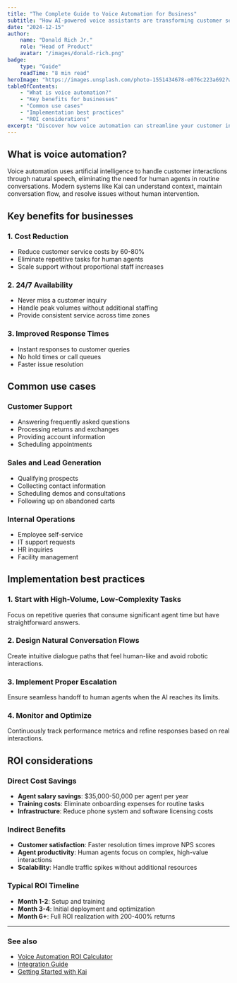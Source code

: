 ```yaml
---
title: "The Complete Guide to Voice Automation for Business"
subtitle: "How AI-powered voice assistants are transforming customer service and reducing costs"
date: "2024-12-15"
author:
    name: "Donald Rich Jr."
    role: "Head of Product"
    avatar: "/images/donald-rich.png"
badge:
    type: "Guide"
    readTime: "8 min read"
heroImage: "https://images.unsplash.com/photo-1551434678-e076c223a692?w=640&h=640&fit=crop"
tableOfContents:
    - "What is voice automation?"
    - "Key benefits for businesses"
    - "Common use cases"
    - "Implementation best practices"
    - "ROI considerations"
excerpt: "Discover how voice automation can streamline your customer interactions and reduce operational costs by up to 70%"
---
```


## What is voice automation?

Voice automation uses artificial intelligence to handle customer interactions through natural speech, eliminating the need for human agents in routine conversations. Modern systems like Kai can understand context, maintain conversation flow, and resolve issues without human intervention.

## Key benefits for businesses

### 1. **Cost Reduction**

- Reduce customer service costs by 60-80%
- Eliminate repetitive tasks for human agents
- Scale support without proportional staff increases

### 2. **24/7 Availability**

- Never miss a customer inquiry
- Handle peak volumes without additional staffing
- Provide consistent service across time zones

### 3. **Improved Response Times**

- Instant responses to customer queries
- No hold times or call queues
- Faster issue resolution

## Common use cases

### Customer Support

- Answering frequently asked questions
- Processing returns and exchanges
- Providing account information
- Scheduling appointments

### Sales and Lead Generation

- Qualifying prospects
- Collecting contact information
- Scheduling demos and consultations
- Following up on abandoned carts

### Internal Operations

- Employee self-service
- IT support requests
- HR inquiries
- Facility management

## Implementation best practices

### 1. **Start with High-Volume, Low-Complexity Tasks**

Focus on repetitive queries that consume significant agent time but have straightforward answers.

### 2. **Design Natural Conversation Flows**

Create intuitive dialogue paths that feel human-like and avoid robotic interactions.

### 3. **Implement Proper Escalation**

Ensure seamless handoff to human agents when the AI reaches its limits.

### 4. **Monitor and Optimize**

Continuously track performance metrics and refine responses based on real interactions.

## ROI considerations

### Direct Cost Savings

- **Agent salary savings**: $35,000-50,000 per agent per year
- **Training costs**: Eliminate onboarding expenses for routine tasks
- **Infrastructure**: Reduce phone system and software licensing costs

### Indirect Benefits

- **Customer satisfaction**: Faster resolution times improve NPS scores
- **Agent productivity**: Human agents focus on complex, high-value interactions
- **Scalability**: Handle traffic spikes without additional resources

### Typical ROI Timeline

- **Month 1-2**: Setup and training
- **Month 3-4**: Initial deployment and optimization
- **Month 6+**: Full ROI realization with 200-400% returns

---

### See also

- [Voice Automation ROI Calculator](/roi-calculator)
- [Integration Guide](/integrations)
- [Getting Started with Kai](/features)
